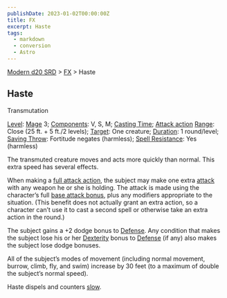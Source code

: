 ```yaml
---
publishDate: 2023-01-02T00:00:00Z
title: FX
excerpt: Haste
tags:
  - markdown
  - conversion
  - Astro
---
```


[Modern d20 SRD](/#modernD20) > [FX](modern-d20-srd-fx-index) > Haste

## Haste

Transmutation

[Level](modern-d20-srd-fx-level): [Mage](modern-d20-srd-classes-advanced-mage) 3; [Components](modern-d20-srd-fx-components): V, S, M; [Casting Time](modern-d20-srd-fx-casting-time); [Attack action](modern-d20-srd-combat-attack-actions) [Range](modern-d20-srd-fx-range): Close (25 ft. + 5 ft./2 levels); [Target](modern-d20-srd-fx-target): One creature; [Duration](modern-d20-srd-fx-duration): 1 round/level; [Saving Throw](modern-d20-srd-basics-saving-throws): Fortitude negates (harmless); [Spell Resistance](modern-d20-srd-special-abilities-spell-resistance): Yes (harmless)

The transmuted creature moves and acts more quickly than normal. This extra speed has several effects.

When making a [full attack action](modern-d20-srd-combat-full-round-actions), the subject may make one extra [attack](modern-d20-srd-combat-attack-roll) with any weapon he or she is holding. The attack is made using the character’s full [base attack bonus](modern-d20-srd-combat-attack-roll), plus any modifiers appropriate to the situation. (This benefit does not actually grant an extra action, so a character can’t use it to cast a second spell or otherwise take an extra action in the round.)

The subject gains a +2 dodge bonus to [Defense](modern-d20-srd-combat-defense). Any condition that makes the subject lose his or her [Dexterity](modern-d20-srd-basics-ability-scores) bonus to [Defense](modern-d20-srd-combat-defense) (if any) also makes the subject lose dodge bonuses.

All of the subject’s modes of movement (including normal movement, burrow, climb, fly, and swim) increase by 30 feet (to a maximum of double the subject’s normal speed).

Haste dispels and counters [slow](modern-d20-srd-fx-slow).
